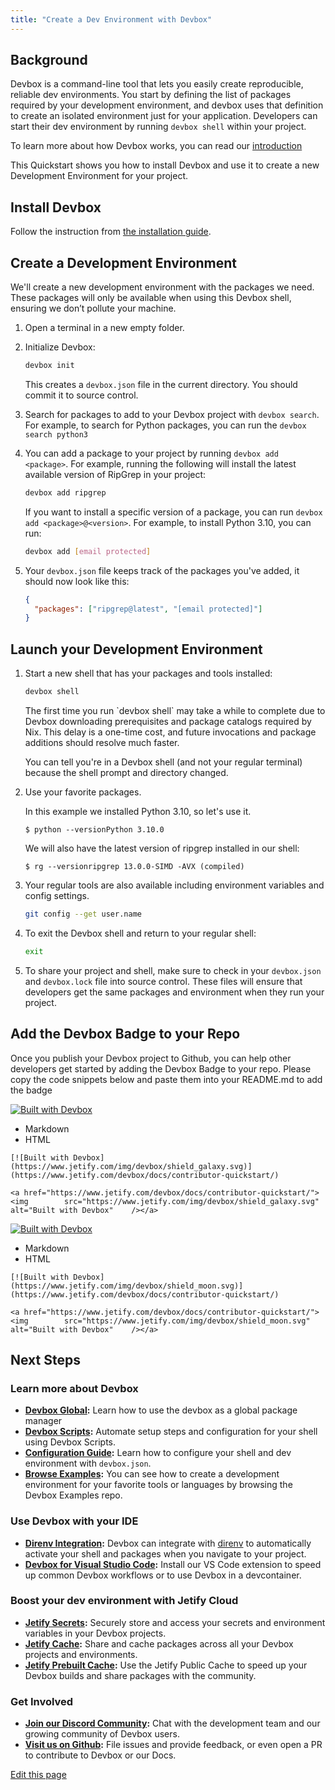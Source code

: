 ```yaml
---
title: "Create a Dev Environment with Devbox"
---
```


## Background[​](#background "Direct link to Background")

Devbox is a command-line tool that lets you easily create reproducible, reliable dev environments.
You start by defining the list of packages required by your development environment, and devbox uses
that definition to create an isolated environment just for your application. Developers can start
their dev environment by running `devbox shell` within your project.

To learn more about how Devbox works, you can read our [introduction](/docs/devbox/)

This Quickstart shows you how to install Devbox and use it to create a new Development Environment
for your project.

## Install Devbox[​](#install-devbox "Direct link to Install Devbox")

Follow the instruction from [the installation guide](/docs/devbox/installing-devbox/).

## Create a Development Environment[​](#create-a-development-environment "Direct link to Create a Development Environment")

We'll create a new development environment with the packages we need. These packages will only be
available when using this Devbox shell, ensuring we don’t pollute your machine.

1. Open a terminal in a new empty folder.

2. Initialize Devbox:

   ```bash
   devbox init
   ```

   This creates a `devbox.json` file in the current directory. You should commit it to source
   control.

3. Search for packages to add to your Devbox project with `devbox search`. For example, to search
   for Python packages, you can run the `devbox search python3`

4. You can add a package to your project by running `devbox add <package>`. For example, running the
   following will install the latest available version of RipGrep in your project:

   ```bash
   devbox add ripgrep
   ```

   If you want to install a specific version of a package, you can run
   `devbox add <package>@<version>`. For example, to install Python 3.10, you can run:

   ```bash
   devbox add [email protected]
   ```

5. Your `devbox.json` file keeps track of the packages you've added, it should now look like this:

   ```json
   {
     "packages": ["ripgrep@latest", "[email protected]"]
   }
   ```

## Launch your Development Environment[​](#launch-your-development-environment "Direct link to Launch your Development Environment")

1. Start a new shell that has your packages and tools installed:

   ```bash
   devbox shell
   ```

   <Info>
     The first time you run `devbox shell` may take a while to complete due to Devbox downloading
     prerequisites and package catalogs required by Nix. This delay is a one-time cost, and future
     invocations and package additions should resolve much faster.
   </Info>

   You can tell you're in a Devbox shell (and not your regular terminal) because the shell prompt
   and directory changed.

2. Use your favorite packages.

   In this example we installed Python 3.10, so let's use it.

   ```
   $ python --versionPython 3.10.0
   ```

   We will also have the latest version of ripgrep installed in our shell:

   ```
   $ rg --versionripgrep 13.0.0-SIMD -AVX (compiled)
   ```

3. Your regular tools are also available including environment variables and config settings.

   ```bash
   git config --get user.name
   ```

4. To exit the Devbox shell and return to your regular shell:

   ```bash
   exit
   ```

5. To share your project and shell, make sure to check in your `devbox.json` and `devbox.lock` file
   into source control. These files will ensure that developers get the same packages and
   environment when they run your project.

## Add the Devbox Badge to your Repo[​](#add-the-devbox-badge-to-your-repo "Direct link to Add the Devbox Badge to your Repo")

Once you publish your Devbox project to Github, you can help other developers get started by adding
the Devbox Badge to your repo. Please copy the code snippets below and paste them into your
README.md to add the badge

[![Built with Devbox](/images/docs/devbox/quickstart/img/devbox/shield_galaxy.svg)](https://www.jetify.com/devbox/docs/contributor-quickstart/)

- Markdown
- HTML

```
[![Built with Devbox](https://www.jetify.com/img/devbox/shield_galaxy.svg)](https://www.jetify.com/devbox/docs/contributor-quickstart/)
```

```
<a href="https://www.jetify.com/devbox/docs/contributor-quickstart/">    <img        src="https://www.jetify.com/img/devbox/shield_galaxy.svg"        alt="Built with Devbox"    /></a>
```

[![Built with Devbox](/images/docs/devbox/quickstart/img/devbox/shield_moon.svg)](https://www.jetify.com/devbox/docs/contributor-quickstart/)

- Markdown
- HTML

```
[![Built with Devbox](https://www.jetify.com/img/devbox/shield_moon.svg)](https://www.jetify.com/devbox/docs/contributor-quickstart/)
```

```
<a href="https://www.jetify.com/devbox/docs/contributor-quickstart/">    <img        src="https://www.jetify.com/img/devbox/shield_moon.svg"        alt="Built with Devbox"    /></a>
```

## Next Steps[​](#next-steps "Direct link to Next Steps")

### Learn more about Devbox[​](#learn-more-about-devbox "Direct link to Learn more about Devbox")

- **[Devbox Global](/docs/devbox/devbox-global/):** Learn how to use the devbox as a global package
  manager
- **[Devbox Scripts](/docs/devbox/guides/scripts/):** Automate setup steps and configuration for
  your shell using Devbox Scripts.
- **[Configuration Guide](/docs/devbox/configuration/):** Learn how to configure your shell and dev
  environment with `devbox.json`.
- **[Browse Examples](https://github.com/jetify-com/devbox/tree/main/examples):** You can see how to
  create a development environment for your favorite tools or languages by browsing the Devbox
  Examples repo.

### Use Devbox with your IDE[​](#use-devbox-with-your-ide "Direct link to Use Devbox with your IDE")

- **[Direnv Integration](/docs/devbox/ide-configuration/direnv/):** Devbox can integrate with
  [direnv](https://direnv.net/) to automatically activate your shell and packages when you navigate
  to your project.
- **[Devbox for Visual Studio Code](https://marketplace.visualstudio.com/items?itemName=jetpack-io.devbox):**
  Install our VS Code extension to speed up common Devbox workflows or to use Devbox in a
  devcontainer.

### Boost your dev environment with Jetify Cloud[​](#boost-your-dev-environment-with-jetify-cloud "Direct link to Boost your dev environment with Jetify Cloud")

- **[Jetify Secrets](/docs/cloud/secrets/):** Securely store and access your secrets and environment
  variables in your Devbox projects.
- **[Jetify Cache](/docs/cloud/cache/):** Share and cache packages across all your Devbox projects
  and environments.
- **[Jetify Prebuilt Cache](/docs/cloud/cache/prebuilt-cache/):** Use the Jetify Public Cache to
  speed up your Devbox builds and share packages with the community.

### Get Involved[​](#get-involved "Direct link to Get Involved")

- **[Join our Discord Community](https://discord.gg/jetify):** Chat with the development team and
  our growing community of Devbox users.
- **[Visit us on Github](https://github.com/jetify-com/devbox):** File issues and provide feedback,
  or even open a PR to contribute to Devbox or our Docs.

[Edit this page](https://github.com/jetify-com/devbox/tree/main/docs/app/docs/quickstart.mdx)
